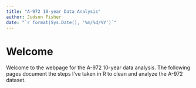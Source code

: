 ```yaml
---
title: "A-972 10-year Data Analysis"
author: Judson Fisher
date: "`r format(Sys.Date(), '%m/%d/%Y')`"
---
```


# Welcome

Welcome to the webpage for the A-972 10-year data analysis. The following pages document the steps I've taken in R to clean and analyze the A-972 dataset.


